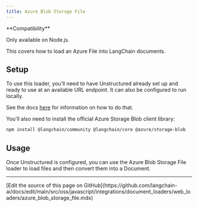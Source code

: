 ```yaml
---
title: Azure Blob Storage File
---
```


<Tip>
**Compatibility**

Only available on Node.js.
</Tip>

This covers how to load an Azure File into LangChain documents.

## Setup

To use this loader, you'll need to have Unstructured already set up and ready to use at an available URL endpoint. It can also be configured to run locally.

See the docs [here](/oss/javascript/integrations/document_loaders/file_loaders/unstructured) for information on how to do that.

You'll also need to install the official Azure Storage Blob client library:

```bash npm
npm install @langchain/community @langchain/core @azure/storage-blob
```

## Usage

Once Unstructured is configured, you can use the Azure Blob Storage File loader to load files and then convert them into a Document.


<AzureBlobStorageFile />

---

<Callout icon="pen-to-square" iconType="regular">
  [Edit the source of this page on GitHub](https://github.com/langchain-ai/docs/edit/main/src/oss/javascript/integrations/document_loaders/web_loaders/azure_blob_storage_file.mdx)
</Callout>
